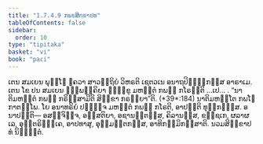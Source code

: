 ```yaml
---
title: "1.7.4.9 ກພຬສິກ຺ຂາປທ"
tableOfContents: false
sidebar:
  order: 10
type: "tipitaka"
basket: "vi"
book: "paci"
---
```



<DynamicBreadcrumb />

<Division number="615" book="paci">

<Paragraph number="1879" book="paci">
ເຕນ ສມເຍນ ພຸທ຺ໂຘ ຠຄວາ ສາວຕ຺ຖິຍໍ ວິຫຣຕິ ເຊຕວເນ ອນາຖປິຓ຺ຑິກສ຺ສ ອາຣາເມ. ເຕນ ໂຂ ປນ ສມເຍນ ຉພ຺ພຄ຺ຄິຍາ ຠິກ຺ຂູ ມຫນ຺ຕໍ ກພຬໍ ກໂຣນ຺ຕິ …ເປ… .
</Paragraph>

<Paragraph number="1880" book="paci">
<Emphasis>“ນາຕິມຫນ຺ຕໍ ກພຬໍ ກຣິສ຺ສາມີຕິ ສິກ຺ຂາ ກຣຓີຍາ”</Emphasis>ຕິ. (*39*:<Emphasis>184</Emphasis>)
</Paragraph>

<Paragraph number="1881" book="paci">
ນາຕິມຫນ຺ໂຕ ກພໂຬ ກາຕພ຺ໂພ. ໂຍ ອນາທຣິຍໍ ປຏິຈ຺ຈ ມຫນ຺ຕໍ ກພຬໍ ກໂຣຕິ, ອາປຕ຺ຕິ ທຸກ຺ກຏສ຺ສ.
</Paragraph>

<Paragraph number="1882" book="paci">
ອນາປຕ຺ຕິ— ອສຎ຺ຈິຈ຺ຈ, ອສ຺ສຕິຍາ, ອຊານນ຺ຕສ຺ສ, ຄິລານສ຺ສ, ຂຊ຺ຊເກ, ຜລາຜເລ, ອຸຕ຺ຕຣິຠງ຺ເຄ, ອາປທາສຸ, ອຸມ຺ມຕ຺ຕກສ຺ສ, ອາທິກມ຺ມິກສ຺ສາຕິ.

</Paragraph>
</Division>

<Paragraph number="1883" type="center" book="paci">
ນວມສິກ຺ຂາປທໍ ນິຏ຺ຐິຕໍ.
</Paragraph>